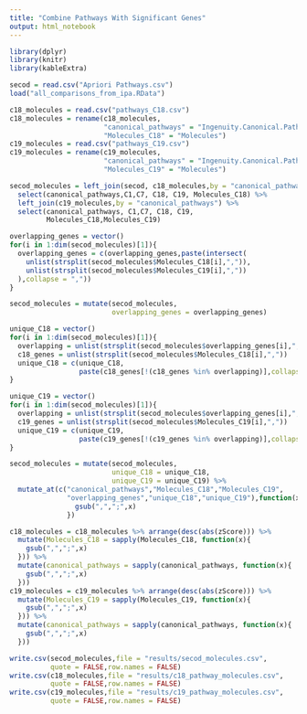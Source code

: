 ```yaml
---
title: "Combine Pathways With Significant Genes"
output: html_notebook
---
```


```r
library(dplyr)
library(knitr)
library(kableExtra)

secod = read.csv("Apriori Pathways.csv")
load("all_comparisons_from_ipa.RData")

c18_molecules = read.csv("pathways_C18.csv")
c18_molecules = rename(c18_molecules,
                       "canonical_pathways" = "Ingenuity.Canonical.Pathways",
                       "Molecules_C18" = "Molecules")
c19_molecules = read.csv("pathways_C19.csv")
c19_molecules = rename(c19_molecules,
                       "canonical_pathways" = "Ingenuity.Canonical.Pathways",
                       "Molecules_C19" = "Molecules")

secod_molecules = left_join(secod, c18_molecules,by = "canonical_pathways") %>%
  select(canonical_pathways,C1,C7, C18, C19, Molecules_C18) %>%
  left_join(c19_molecules,by = "canonical_pathways") %>%
  select(canonical_pathways, C1,C7, C18, C19,
         Molecules_C18,Molecules_C19)

overlapping_genes = vector()
for(i in 1:dim(secod_molecules)[1]){
  overlapping_genes = c(overlapping_genes,paste(intersect(
    unlist(strsplit(secod_molecules$Molecules_C18[i],",")),
    unlist(strsplit(secod_molecules$Molecules_C19[i],",")) 
  ),collapse = ","))
}

secod_molecules = mutate(secod_molecules,
                         overlapping_genes = overlapping_genes)

unique_C18 = vector()
for(i in 1:dim(secod_molecules)[1]){
  overlapping = unlist(strsplit(secod_molecules$overlapping_genes[i],","))
  c18_genes = unlist(strsplit(secod_molecules$Molecules_C18[i],","))
  unique_C18 = c(unique_C18,
                 paste(c18_genes[!(c18_genes %in% overlapping)],collapse = ","))
}

unique_C19 = vector()
for(i in 1:dim(secod_molecules)[1]){
  overlapping = unlist(strsplit(secod_molecules$overlapping_genes[i],","))
  c19_genes = unlist(strsplit(secod_molecules$Molecules_C19[i],","))
  unique_C19 = c(unique_C19,
                 paste(c19_genes[!(c19_genes %in% overlapping)],collapse = ","))
}

secod_molecules = mutate(secod_molecules,
                         unique_C18 = unique_C18,
                         unique_C19 = unique_C19) %>%
  mutate_at(c("canonical_pathways","Molecules_C18","Molecules_C19",
              "overlapping_genes","unique_C18","unique_C19"),function(x){
                gsub(",",";",x)
              })

```

```r
c18_molecules = c18_molecules %>% arrange(desc(abs(zScore))) %>%
  mutate(Molecules_C18 = sapply(Molecules_C18, function(x){
    gsub(",",";",x)
  })) %>%
  mutate(canonical_pathways = sapply(canonical_pathways, function(x){
    gsub(",",";",x)
  }))
c19_molecules = c19_molecules %>% arrange(desc(abs(zScore))) %>%
  mutate(Molecules_C19 = sapply(Molecules_C19, function(x){
    gsub(",",";",x)
  })) %>%
  mutate(canonical_pathways = sapply(canonical_pathways, function(x){
    gsub(",",";",x)
  }))
```

```r
write.csv(secod_molecules,file = "results/secod_molecules.csv",
          quote = FALSE,row.names = FALSE)
write.csv(c18_molecules,file = "results/c18_pathway_molecules.csv",
          quote = FALSE,row.names = FALSE)
write.csv(c19_molecules,file = "results/c19_pathway_molecules.csv",
          quote = FALSE,row.names = FALSE)
```



